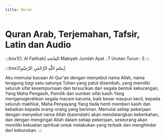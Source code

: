 ```yaml
---
title: Quran
---
```


# Quran Arab, Terjemahan, Tafsir, Latin dan Audio

:::box1[1. Al Fatihah]
الفاتحة
Makiyah
Jumlah Ayat : 7
Urutan Turun : 5
:::

:::box2[بِسْمِ اللّٰهِ الرَّحْمٰنِ الرَّحِيْمِ]

Aku memulai bacaan Al-Qur'an dengan menyebut nama Allah, nama teragung bagi satu-satunya Tuhan yang patut disembah, yang memiliki seluruh sifat kesempurnaan dan tersucikan dari segala bentuk kekurangan, Yang Maha Pengasih, Pemilik dan sumber sifat kasih Yang menganugerahkan segala macam karunia, baik besar maupun kecil, kepada seluruh makhluk, Maha Penyayang Yang tiada henti memberi kasih dan kebaikan kepada orang-orang yang beriman. Memulai setiap pekerjaan dengan menyebut nama Allah (basmalah) akan mendatangkan keberkahan, dan dengan mengingat Allah dalam setiap pekerjaan, seseorang akan memiliki kekuatan spiritual untuk melakukan yang terbaik dan menghindar dari keburukan.
:::

